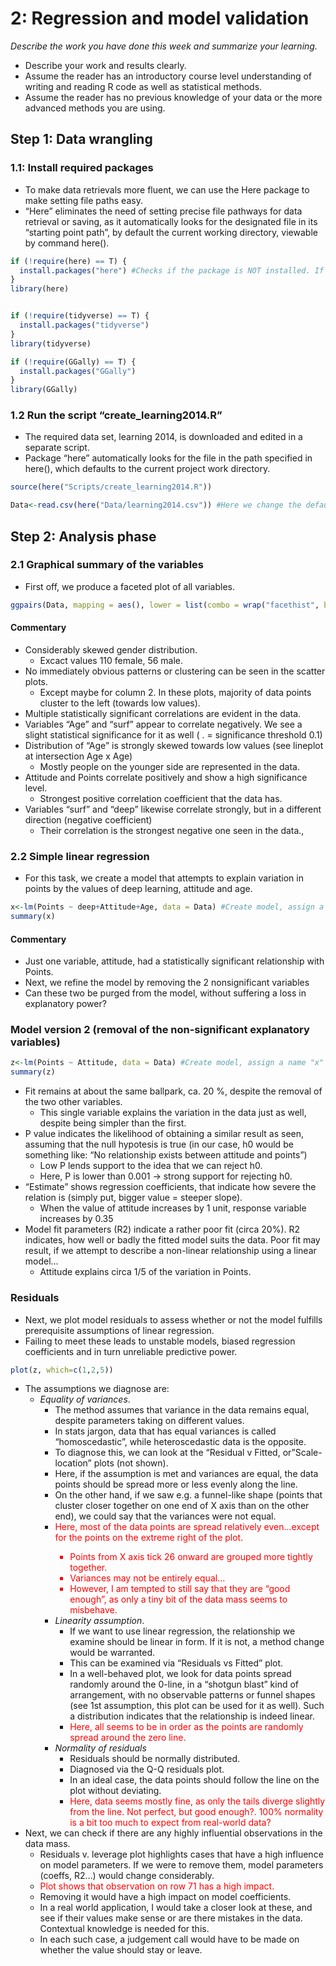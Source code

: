 # 2: Regression and model validation  

*Describe the work you have done this week and summarize your learning.*

- Describe your work and results clearly. 
- Assume the reader has an introductory course level understanding of writing and reading R code as well as statistical methods.
- Assume the reader has no previous knowledge of your data or the more advanced methods you are using.

## Step 1: Data wrangling


### 1.1: Install required packages

* To make data retrievals more fluent, we can use the Here package to make setting file paths easy. 
* "Here" eliminates the need of setting precise file pathways for data retrieval or saving, as it automatically looks for the designated file in its "starting point path", by default the current working directory, viewable by command here().

```r

if (!require(here) == T) {
  install.packages("here") #Checks if the package is NOT installed. If this evaluates to TRUE, runs installation.  
}
library(here)


if (!require(tidyverse) == T) {
  install.packages("tidyverse")
}
library(tidyverse)

if (!require(GGally) == T) {
  install.packages("GGally")   
}
library(GGally)
```


### 1.2 Run the script "create_learning2014.R"


* The required data set, learning 2014, is downloaded and edited in a separate script. 
* Package "here" automatically looks for the file in the path specified in here(), which defaults to the current project work directory. 


```r
source(here("Scripts/create_learning2014.R"))

Data<-read.csv(here("Data/learning2014.csv")) #Here we change the default "here"-path by adding that the source should commence in its Data subfolder. We look for a file named "learning2014.csv". 
```

## Step 2: Analysis phase

### 2.1 Graphical summary of the variables

* First off, we produce a faceted plot of all variables.

```r

ggpairs(Data, mapping = aes(), lower = list(combo = wrap("facethist", bins = 20)))
```

#### Commentary

* Considerably skewed gender distribution.
  * Excact values 110 female, 56 male.  
* No immediately obvious patterns or clustering can be seen in the scatter plots. 
  * Except maybe for column 2. In these plots, majority of data points cluster to the left (towards low values). 
* Multiple statistically significant  correlations are evident in the data.
* Variables "Age" and "surf" appear to correlate negatively. We see a slight statistical significance for it as well ( . = significance threshold 0.1)  
* Distribution of "Age" is strongly skewed towards low values (see lineplot at intersection Age x Age) 
  * Mostly people on the younger side are represented in the data.  
* Attitude and Points correlate positively and show a high significance level.
  * Strongest positive correlation coefficient that the data has. 
* Variables "surf" and "deep" likewise correlate strongly, but in a different direction (negative coefficient)
  * Their correlation is the strongest negative one seen in the data., 

### 2.2 Simple linear regression

* For this task, we create a model that attempts to explain variation in points by the values of deep learning, attitude and age. 

  
```r
x<-lm(Points ~ deep+Attitude+Age, data = Data) #Create model, assign a name "x" to it
summary(x)
```
#### Commentary

* Just one variable, attitude, had a statistically significant relationship with Points.
* Next, we refine the model by removing the 2 nonsignificant variables
* Can these two be purged from the model, without suffering a loss in explanatory power?


### Model version 2 (removal of the non-significant explanatory variables)
  
```r
z<-lm(Points ~ Attitude, data = Data) #Create model, assign a name "x" to it
summary(z)
```
* Fit remains at about the same ballpark, ca. 20 %, despite the removal of the two other variables.
  * This single variable explains the variation in the data just as well, despite being simpler than the first. 
  
* P value indicates the likelihood of obtaining a similar result as seen, assuming that the null hypotesis is true (in our case, h0 would be something like: "No relationship exists between attitude and points")
  * Low P lends support to the idea that we can reject h0.
  * Here, P is lower than 0.001 -> strong support for rejecting h0. 
  
* "Estimate" shows regression coefficients, that indicate how severe the relation is (simply put, bigger value = steeper slope). 
  * When the value of attitude increases by 1 unit, response variable increases by 0.35

* Model fit parameters (R2) indicate a rather poor fit (circa 20%). R2 indicates, how well or badly the fitted model suits the data. Poor fit may result, if we attempt to describe a non-linear relationship using a linear model... 
  * Attitude explains circa 1/5 of the variation in Points.

### Residuals

* Next, we plot model residuals to assess whether or not the model fulfills prerequisite assumptions of linear regression.
* Failing to meet these leads to unstable models, biased regression coefficients and in turn unreliable predictive power. 

```r


plot(z, which=c(1,2,5))

```

* The assumptions we diagnose are:
  * *Equality of variances*. 
    * The method assumes that variance in the data remains equal, despite parameters taking on different values.
    * In stats jargon, data that has equal variances is called "homoscedastic", while heteroscedastic data is the opposite. 
    * To diagnose this, we can look at the "Residual v Fitted, or "Scale-location" plots (not shown). 
    * Here, if the assumption is met and variances are equal, the data points should be spread more or less evenly along the line. 
    * On the other hand, if we saw e.g. a funnel-like shape (points that cluster closer together on one end of X axis than on the other end), we could say that the variances were not equal. 
    * <span style="color: red;"> Here, most of the data points are spread relatively even...except for the points on the extreme right of the plot. 
      * Points from X axis tick 26 onward are grouped more tightly together. 
      * Variances may not be entirely equal... 
      * However, I am tempted to still say that they are "good enough", as only a tiny bit of the data mass seems to misbehave. </span>  
    * *Linearity assumption*. 
      * If we want to use linear regression, the relationship we examine should be linear in form. If it is not, a method change would be warranted.  
      * This can be examined via "Residuals vs Fitted" plot.   
      * In a well-behaved plot, we look for data points spread randomly around the 0-line, in a "shotgun blast" kind of arrangement, with no observable patterns or funnel shapes (see 1st assumption, this plot can be used for it as well). Such a distribution indicates that the relationship is indeed linear.  
      * <span style="color: red;">Here, all seems to be in order as the points are randomly spread around the zero line.</span> 
    * *Normality of residuals*
      * Residuals should be normally distributed. 
      * Diagnosed via the Q-Q residuals plot. 
      * In an ideal case, the data points should follow the line on the plot without deviating. 
      * <span style="color: red;">Here, data seems mostly fine, as only the tails diverge slightly from the line. Not perfect, but good enough?. 100% normality is a bit too much to expect from real-world data?  </span> 

* Next, we can check if there are any highly influential observations in the data mass. 
  * Residuals v. leverage plot highlights cases that have a high influence on model parameters. If we were to remove them, model parameters (coeffs, R2...) would change considerably.  
  *  <span style="color: red;">Plot shows that observation on row 71 has a high impact.  </span> 
  * Removing it would have a high impact on model coefficients. 
  * In a real world application, I would take a closer look at these, and see if their values make sense or are there mistakes in the data. Contextual knowledge is needed for this. 
  * In each such case, a judgement call would have to be made on whether the value should stay or leave.  
      

    
